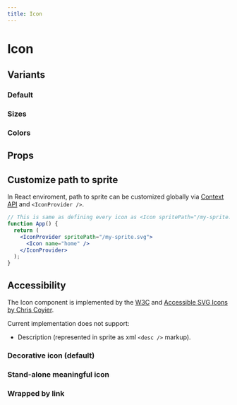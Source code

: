 ```yaml
---
title: Icon
---
```



# Icon

<Icon name="home" />

## Variants

### Default

<Preview>
  <Icon name="home" />
</Preview>

### Sizes

<Preview>
  <Icon name="home" />
  <Icon name="home" size="s" />
  <Icon name="home" size="l" />
</Preview>

### Colors

<Preview>
  <Icon name="home" className="text-color-primary" />
  <Icon name="home" className="text-color-secondary" />
  <Icon name="home" className="text-color-grey" />
  <Icon name="home" className="text-color-black" />
  <Icon name="home" className="text-color-white" />
  <Icon name="home" className="text-color-error" />
  <Icon name="home" className="text-color-success" />
</Preview>

## Props

<Props component={Icon} />

## Customize path to sprite

In React enviroment, path to sprite can be customized globally via [Context API](https://reactjs.org/docs/context.html) and `<IconProvider />`.

```jsx
// This is same as defining every icon as <Icon spritePath="/my-sprite.svg" />
function App() {
  return (
    <IconProvider spritePath="/my-sprite.svg">
      <Icon name="home" />
    </IconProvider>
  );
}
```

## Accessibility

The Icon component is implemented by the [W3C](https://www.w3.org/wiki/SVG_Accessibility) and [Accessible SVG Icons by Chris Coyier](https://css-tricks.com/accessible-svg-icons/).

Current implementation does not support:

- Description (represented in sprite as xml `<desc />` markup).

### Decorative icon (default)

<Preview>
  <Icon name="home" />
</Preview>

### Stand-alone meaningful icon

<Preview>
  <Icon name="home" alt="Go home" />
</Preview>

### Wrapped by link

<Preview>
  <a href="/" aria-label="Go home">
    <Icon name="home" alt={null} />
  </a>
</Preview>
